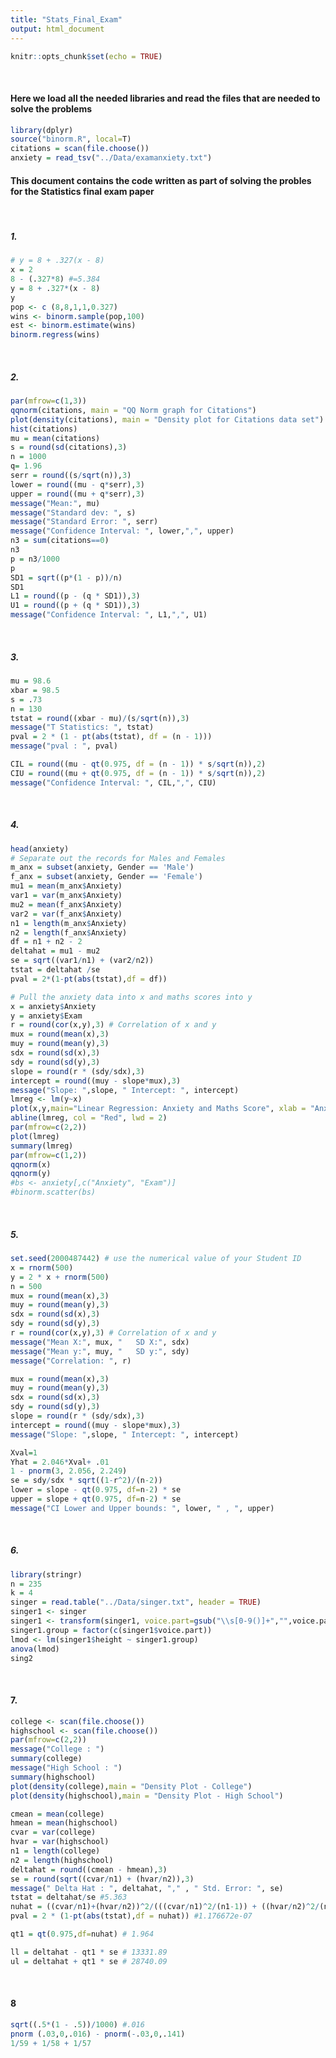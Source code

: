```yaml
---
title: "Stats_Final_Exam"
output: html_document
---
```


```r
knitr::opts_chunk$set(echo = TRUE)
```

&nbsp;

#### Here we load all the needed libraries and read the files that are needed to solve the problems
```r
library(dplyr)
source("binorm.R", local=T)
citations = scan(file.choose())
anxiety = read_tsv("../Data/examanxiety.txt")
```
#### This document contains the code written as part of solving the probles for the Statistics final exam paper

&nbsp;

##### 1.
```r
# y = 8 + .327(x - 8) 
x = 2
8 - (.327*8) #=5.384
y = 8 + .327*(x - 8)
y
pop <- c (8,8,1,1,0.327)
wins <- binorm.sample(pop,100)
est <- binorm.estimate(wins)
binorm.regress(wins)
```

&nbsp;

##### 2.
```r
par(mfrow=c(1,3))
qqnorm(citations, main = "QQ Norm graph for Citations")
plot(density(citations), main = "Density plot for Citations data set")
hist(citations)
mu = mean(citations)
s = round(sd(citations),3)
n = 1000
q= 1.96
serr = round((s/sqrt(n)),3)
lower = round((mu - q*serr),3)
upper = round((mu + q*serr),3)
message("Mean:", mu)
message("Standard dev: ", s)
message("Standard Error: ", serr)
message("Confidence Interval: ", lower,",", upper)
n3 = sum(citations==0)
n3
p = n3/1000
p
SD1 = sqrt((p*(1 - p))/n)
SD1
L1 = round((p - (q * SD1)),3)
U1 = round((p + (q * SD1)),3)
message("Confidence Interval: ", L1,",", U1)
```

&nbsp;

##### 3.
```r
mu = 98.6
xbar = 98.5
s = .73
n = 130
tstat = round((xbar - mu)/(s/sqrt(n)),3)
message("T Statistics: ", tstat)
pval = 2 * (1 - pt(abs(tstat), df = (n - 1)))
message("pval : ", pval)

CIL = round((mu - qt(0.975, df = (n - 1)) * s/sqrt(n)),2)
CIU = round((mu + qt(0.975, df = (n - 1)) * s/sqrt(n)),2)
message("Confidence Interval: ", CIL,",", CIU)
```

&nbsp;

##### 4.
```r
head(anxiety)
# Separate out the records for Males and Females
m_anx = subset(anxiety, Gender == 'Male')
f_anx = subset(anxiety, Gender == 'Female')
mu1 = mean(m_anx$Anxiety)
var1 = var(m_anx$Anxiety)
mu2 = mean(f_anx$Anxiety)
var2 = var(f_anx$Anxiety)
n1 = length(m_anx$Anxiety)
n2 = length(f_anx$Anxiety)
df = n1 + n2 - 2
deltahat = mu1 - mu2
se = sqrt((var1/n1) + (var2/n2))
tstat = deltahat /se 
pval = 2*(1-pt(abs(tstat),df = df))

# Pull the anxiety data into x and maths scores into y
x = anxiety$Anxiety
y = anxiety$Exam
r = round(cor(x,y),3) # Correlation of x and y
mux = round(mean(x),3)
muy = round(mean(y),3)
sdx = round(sd(x),3)
sdy = round(sd(y),3)
slope = round(r * (sdy/sdx),3)
intercept = round((muy - slope*mux),3)
message("Slope: ",slope, " Intercept: ", intercept)
lmreg <- lm(y~x)
plot(x,y,main="Linear Regression: Anxiety and Maths Score", xlab = "Anxiety", ylab = "Maths Score",ylim=c(0, 125))
abline(lmreg, col = "Red", lwd = 2)
par(mfrow=c(2,2))
plot(lmreg)
summary(lmreg)
par(mfrow=c(1,2))
qqnorm(x)
qqnorm(y)
#bs <- anxiety[,c("Anxiety", "Exam")]
#binorm.scatter(bs)
```


&nbsp;

##### 5.
```r
set.seed(2000487442) # use the numerical value of your Student ID
x = rnorm(500)
y = 2 * x + rnorm(500)
n = 500
mux = round(mean(x),3)
muy = round(mean(y),3)
sdx = round(sd(x),3)
sdy = round(sd(y),3)
r = round(cor(x,y),3) # Correlation of x and y
message("Mean X:", mux, "   SD X:", sdx)
message("Mean y:", muy, "   SD y:", sdy)
message("Correlation: ", r)

mux = round(mean(x),3)
muy = round(mean(y),3)
sdx = round(sd(x),3)
sdy = round(sd(y),3)
slope = round(r * (sdy/sdx),3)
intercept = round((muy - slope*mux),3)
message("Slope: ",slope, " Intercept: ", intercept)

Xval=1
Yhat = 2.046*Xval+ .01
1 - pnorm(3, 2.056, 2.249)
se = sdy/sdx * sqrt((1-r^2)/(n-2))
lower = slope - qt(0.975, df=n-2) * se
upper = slope + qt(0.975, df=n-2) * se
message("CI Lower and Upper bounds: ", lower, " , ", upper)
```



&nbsp;

##### 6.
```r
library(stringr)
n = 235
k = 4
singer = read.table("../Data/singer.txt", header = TRUE)
singer1 <- singer
singer1 <- transform(singer1, voice.part=gsub("\\s[0-9()]+","",voice.part))
singer1.group = factor(c(singer1$voice.part))
lmod <- lm(singer1$height ~ singer1.group)
anova(lmod)
sing2 
```

&nbsp;

#### 7.
```r
college <- scan(file.choose())
highschool <- scan(file.choose())
par(mfrow=c(2,2))
message("College : ")
summary(college)
message("High School : ")
summary(highschool)
plot(density(college),main = "Density Plot - College")
plot(density(highschool),main = "Density Plot - High School")

cmean = mean(college)
hmean = mean(highschool)
cvar = var(college)
hvar = var(highschool)
n1 = length(college)
n2 = length(highschool)
deltahat = round((cmean - hmean),3)
se = round(sqrt((cvar/n1) + (hvar/n2)),3)
message(" Delta Hat : ", deltahat, "," , " Std. Error: ", se)
tstat = deltahat/se #5.363
nuhat = ((cvar/n1)+(hvar/n2))^2/(((cvar/n1)^2/(n1-1)) + ((hvar/n2)^2/(n2-1))) #593.64
pval = 2 * (1-pt(abs(tstat),df = nuhat)) #1.176672e-07

qt1 = qt(0.975,df=nuhat) # 1.964

ll = deltahat - qt1 * se # 13331.89
ul = deltahat + qt1 * se # 28740.09
```

&nbsp;

#### 8
```r
sqrt((.5*(1 - .5))/1000) #.016
pnorm (.03,0,.016) - pnorm(-.03,0,.141) 
1/59 + 1/58 + 1/57
```